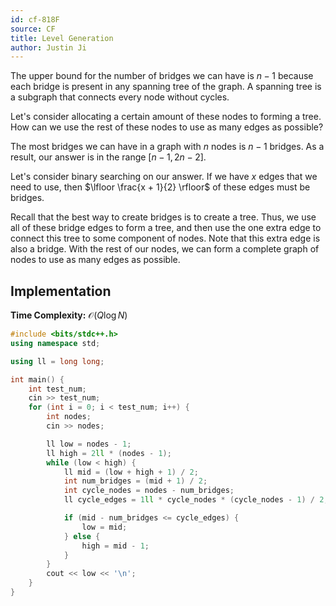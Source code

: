 ```yaml
---
id: cf-818F
source: CF
title: Level Generation
author: Justin Ji
---
```


<Spoiler title="Hint 1">

The upper bound for the number of bridges we can have is $n - 1$ because
each bridge is present in any spanning tree of the graph. A
spanning tree is a subgraph that connects every node without cycles.

</Spoiler>

<Spoiler title="Hint 2">

Let's consider allocating a certain amount of these nodes to forming a tree.
How can we use the rest of these nodes to use as many edges as possible?

</Spoiler>

<Spoiler title="Explanation">

The most bridges we can have in a graph with $n$ nodes is $n - 1$ bridges.
As a result, our answer is in the range $[n - 1, 2n - 2]$.

Let's consider binary
searching on our answer. If we have $x$ edges that we need to use, then
$\lfloor \frac{x + 1}{2} \rfloor$ of these edges must be bridges.

Recall that the best way to create bridges is to create a tree. Thus, we use all of these
bridge edges to form a tree, and then use the one extra edge to connect this tree
to some component of nodes. Note that this extra edge is also a bridge. With the rest of our nodes, we can form a complete
graph of nodes to use as many edges as possible.

## Implementation

**Time Complexity:** $\mathcal{O}(Q\log{N})$

<LanguageSection>
<CPPSection>

```cpp
#include <bits/stdc++.h>
using namespace std;

using ll = long long;

int main() {
	int test_num;
	cin >> test_num;
	for (int i = 0; i < test_num; i++) {
		int nodes;
		cin >> nodes;

		ll low = nodes - 1;
		ll high = 2ll * (nodes - 1);
		while (low < high) {
			ll mid = (low + high + 1) / 2;
			int num_bridges = (mid + 1) / 2;
			int cycle_nodes = nodes - num_bridges;
			ll cycle_edges = 1ll * cycle_nodes * (cycle_nodes - 1) / 2;

			if (mid - num_bridges <= cycle_edges) {
				low = mid;
			} else {
				high = mid - 1;
			}
		}
		cout << low << '\n';
	}
}
```

</CPPSection>
</LanguageSection>

</Spoiler>
